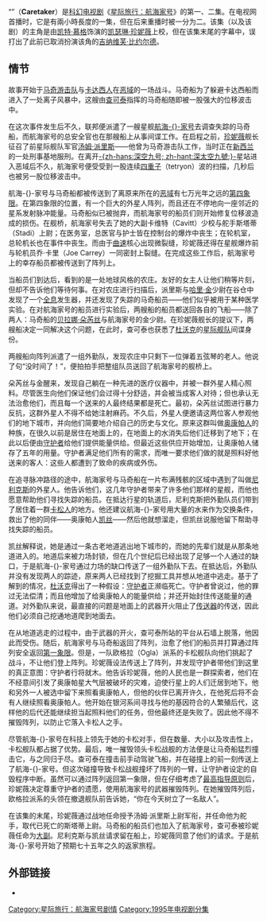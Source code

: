 {{noteTA
|T=zh-hans:守护者 (航海家号); zh-hant:守護者的意圖 (重返地球);
|G1=StarTrek
}}
{{Pathnav|星际旅行|星际旅行：航海家号每集列表}}
{{星际旅行剧集信息框
| zh-cn_name = 守护者
| zh-tw_name = 守護者的意圖
| en_name = Caretaker
| image = [[File:ST-VOY_Caretaker.jpg|270px]]<br />守护者阵列
| series = 星际旅行：航海家号
| Season = 1
| ep_num = 1 & 2
| prod_num = 101 & 102
| date = 1995年1月16日
| writer = [[迈克尔·皮勒|迈克尔·皮勒]] <br /> [[杰里·泰勒|杰里·泰勒]]
| director = [[温里希·科尔贝|温里希·科尔贝]]
| guest = [[理查德·波|理查德·波]]<br>[[乔希·克拉克|乔希·克拉克]]<br>[[艾丽西娅·科普拉|艾丽西娅·科普拉]]<br>[[加万·奥赫里奇|加万·奥赫里奇]]<br>[[阿明·夏默曼|阿明·夏默曼]]
| stardate = 48315.6
| year = 2371年
| prev = 无
| next = {{VOY|Parallax}}
}}

“'''{{VOY/unlink|Caretaker}}'''”（'''Caretaker'''）是[[科幻|科幻]][[电视剧|电视剧]]《[[星际旅行：航海家号|星际旅行：航海家号]]》的第一、二集。在电视网首播时，它是有兩小時長度的一集，但在后来重播时被一分为二。该集（以及该剧）的主角是由[[凯特·慕格|凯特·慕格]]饰演的[[凯瑟琳·珍妮薇|凯瑟琳·珍妮薇]]上校，但在该集末尾的字幕中，误打出了此前已取消扮演该角的[[吉纳维芙·比约尔德|吉纳维芙·比约尔德]]。

== 情节 ==

故事开始于[[马奇游击队_(星际迷航)|马奇游击队]]与[[卡达西人|卡达西人]]在[[恶域_(星际旅行)|恶域]]的一场战斗。马奇船为了躲避卡达西船而进入了一处离子风暴中，这艘由[[查可泰|查可泰]]指挥的马奇船随即被一股强大的位移波击中。

在这次事件发生后不久，联邦便派遣了一艘星舰[[联邦星舰航海家号_(NCC-74656)|航海-{}-家号]]去调查失踪的马奇船，而航海家号的总安全官也在那艘船上从事间谍工作。在启程之前，[[凯瑟琳·珍妮薇|珍妮薇]]舰长征召了前星际舰队军官[[汤姆·派里斯|汤姆·派里斯]]——他曾为马奇游击队工作，当时正在[[新西兰|新西兰]]的一处刑事基地服刑。在离开[[深空九号_(星站)|-{zh-hans:深空九号; zh-hant:深太空九號;}-]]星站进入恶域后不久，航海家号便受受到一股连续[[四重子|四重子]]（tetryon）波的扫描，几秒后也被另一股位移波击中。

航海-{}-家号与马奇船都被传送到了离原来所在的[[恶域_(星际旅行)|恶域]]有七万光年之远的[[银河系象限_(星际旅行)#第四象限|第四象限]]。在第四象限的位置，有一个巨大的外星人阵列，而且还在不停地向一座邻近的星系发射脉冲能量。马奇船似已被抛弃，而航海家号的船员们则开始修复位移波造成的损伤。在舰桥，航海家号失去了她的大副卡维特（Cavitt）少校与舵手斯塔蒂（Stadi）上尉；在医务室，总医官与护士皆在控制台的爆炸中丧生；在轮机室，总轮机长也在事件中丧生。而由于[[曲速_(星际旅行)|曲速]]核心出现微裂缝，珍妮薇还得在星舰爆炸前与轮机员乔·卡里（Joe Carrey）一同密封上裂缝。在完成这些工作后，航海家号上的幸存船员都被传送到了阵列上。

当船员们到达后，看到的是一处地球风格的农庄。友好的女主人让他们稍等片刻，但却不告诉他们等待何事。在对农庄进行扫描后，派里斯与[[哈里·金|哈里·金]]少尉在谷仓中发现了一个[[全息技术_(星际旅行)|全息]]发生器，并还发现了失踪的马奇船员——他们似乎被用于某种医学实验。在对航海家号的船员进行实验后，两艘船的船员都送回各自的飞船——除了两人：马奇船的[[贝拉娜·朵芮丝|贝拉娜·朵芮丝]]与航海家号的金少尉。在珍妮薇舰长的提议下，两艘船决定一同解决这个问题，在此时，查可泰也获悉了[[杜沃克|杜沃克]]的[[星际舰队|星际舰队]]间谍身份。

两艘船向阵列派遣了一组外勤队，发现农庄中只剩下一位弹着五弦琴的老人。他说了句“没时间了！”，便拍拍手把整组队员送回了航海家号的舰桥上。

朵芮丝与金醒来，发现自己躺在一种先进的医疗仪器中，并被一群外星人精心照料。尽管医生向他们保证他们会过得十分舒适，并会被当成客人对待；但也承认无法治愈他们，而且每一个送来的人最终结果都是死亡。最初，朵芮丝试图进行暴力反抗，这群外星人不得不给她注射麻药。不久后，外星人便邀请这两位客人参观他们的地下城市，并向他们简要地介绍自己的历史与文化。原来这群叫做[[奥康帕人|奥康帕人]]的种族，在很久以前是居住在地面上的，在地面上的水消失后他们迁移到了地下；在此以后便由[[守护者|守护者]]给他们提供能量供给。但最近这些供应开始增加，让奥康帕人储存了五年的用量。守护者满足他们所有的需求，而唯一要求他们做的就是照料好他送来的客人：这些人都遭到了致命的疾病或外伤。

在追寻脉冲路径的途中，航海家号与马奇船在一片布满残骸的区域中遇到了叫做[[尼利克斯|尼利克斯]]的外星人。他告诉他们，这几年守护者带来了许多他们那样的星舰，而他也愿意帮助他们寻找失踪的船员。在抵达行星的轨道后，尼利克斯把外勤队员们带到了居住着一群[[卡松人|卡松人]]的地方。他还建议航海-{}-家号用大量的水来作为交换条件，救出了他的同伴——奥康帕人[[凯丝|凯丝]]——然后他就想溜走，但凯丝说服他留下帮助寻找失踪的船员。

凯丝解释说，她是通过一条古老地道逃出地下城市的，而她的先辈们就是从那条地道进入的。地道后来被力场封锁，但在几个世纪后已经出现了足够一个人通过的缺口，于是航海-{}-家号通过力场的缺口传送了一组外勤队下去。在抵达后，外勤队并没有发现两人的踪迹，原来两人已经找到了挖掘工具并想从地道中逃走。基于了解到的情况，[[杜沃克|杜沃克]]得出了一种假设：[[守护者|守护者]]正濒临死亡。守护者曾说过，他的罪过无法偿清；而且他增加了给奥康帕人的能量供给；并还开始封住传送能量的通道。对外勤队来说，最直接的问题是地面上的武器开火阻止了[[传送器|传送器]]的传送，因此他们必须自己挖通地道爬到地面去。

在从地道逃走的过程中，由于武器的开火，查可泰所站的平台从石墙上脱落，他因此而受伤。随后，航海家号与马奇船返回了阵列，治愈了他们的船员并打算通过阵列安全返回[[银河系象限_(星际旅行)#第一和第二象限|第一象限]]。但是，一队欧格拉（Ogla）派系的卡松舰队向他们挑起了战斗，不让他们登上阵列。珍妮薇设法传送上了阵列，并发现守护者带他们到这里的真正意图：守护者行将就木。他告诉珍妮薇，他的人民也是一群探索者，他们在不经意间引发了奥康帕星大气层被破坏的灾难，迫使行星上的人们迁居到地下。他和另外一人被选中留下来照看奥康帕人，但他的伙伴已离开许久，在他死后将不会有人继续照看奥康帕人。他开始在银河系间寻找与他的基因符合的人繁殖后代，这样他的后代还能继续担当起照料他们的任务，但他最终还是失败了。因此他不得不摧毁阵列，以防止它落入卡松人之手。

尽管航海-{}-家号在科技上领先于她的卡松对手，但在数量、大小以及攻击性上，卡松舰队都占据了优势。最后，唯一摧毁领头卡松战舰的方法便是让马奇船猛烈撞击它，与之同归于尽。查可泰在撞击前手动驾驶飞船，并在碰撞上的前一刻传送上了航海-{}-家号。但这次碰撞导致卡松战舰撞坏了阵列的一臂，让守护者设定的自毁程序中断。虽然可以通过阵列返回第一象限，但在仔细考虑了[[最高指导原则|最高指导原则]]后，珍妮薇决定尊重守护者的遗愿，使用航海家号的武器摧毁阵列。在她摧毁阵列后，欧格拉派系的头领在撤退舰队前告诉她，“你在今天树立了一名敌人”。

在该集的末尾，珍妮薇通过战地任命授予汤姆·派里斯上尉军衔，并任命他为舵手，取代已死亡的斯塔蒂上尉。马奇船的船员们也加入了航海家号，查可泰被珍妮薇任命为[[大副|大副]]。尼利克斯与凯丝请求留在船上，珍妮薇同意了他们的请求。于是航海-{}-家号开始了预期七十五年之久的返家旅程。

== 外部链接 ==
*{{memoryalpha|Caretaker (episode)|{{VOY/unlink|Caretaker}}}}
{{航海家号第一季}}
[[Category:星际旅行：航海家号剧情|Category:星际旅行：航海家号剧情]]
[[Category:1995年电视剧分集|Category:1995年电视剧分集]]